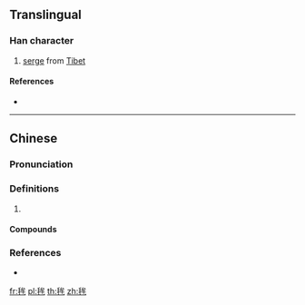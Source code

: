 {{character info/new}}
==Translingual==

===Han character===
{{Han char|rn=82|rad=毛|as=06|sn=10|four=|canj=HUIHQ|ids=⿺毛牟}}

# [[serge]] from [[Tibet]]

====References====
* {{Han ref|kx=0593.091|hdz=31998.010|uh=6BEA|ud=27626}}

----

==Chinese==
{{zh-forms}}

===Pronunciation===
{{zh-pron
|m=mú
|c=mou4,mau4
|cat=
}}

===Definitions===
{{zh-hanzi}}

# {{rfdef|zh}}

====Compounds====
{{zh-der|毪子}}

===References===
* {{R:twedu|C05974}}

[[fr:毪]]
[[pl:毪]]
[[th:毪]]
[[zh:毪]]